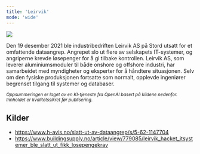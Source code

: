 ```yaml
---
title: 'Leirvik'
mode: 'wide'
---
```


<Frame>
<img src="/images/leirvik.png" noZoom/>
</Frame>

Den 19 desember 2021 ble industribedriften Leirvik AS på Stord utsatt for et omfattende dataangrep. Angrepet slo ut flere av selskapets IT-systemer, og angriperne krevde løsepenger for å gi tilbake kontrollen. Leirvik AS, som leverer aluminiumsmoduler til både onshore og offshore industri, har samarbeidet med myndigheter og eksperter for å håndtere situasjonen. Selv om den fysiske produksjonen fortsatte som normalt, opplevde ingeniører begrenset tilgang til systemer og databaser.

<sup><i>Oppsummeringen er laget av en KI-tjeneste fra OpenAI basert på kildene nedenfor. Innholdet er kvalitetssikret før publisering.</i></sup>

## Kilder
- https://www.h-avis.no/slatt-ut-av-dataangrep/s/5-62-1147704
- https://www.buildingsupply.no/article/view/779085/leirvik_hacket_itsystemer_ble_slatt_ut_fikk_losepengekrav
